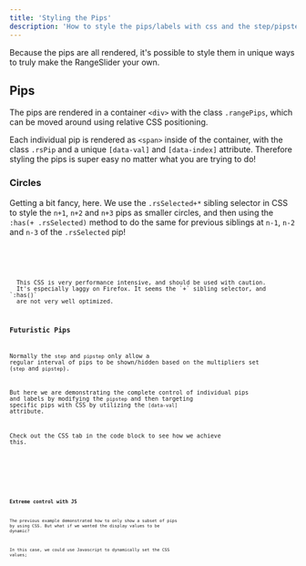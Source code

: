 ```yaml
---
title: 'Styling the Pips'
description: 'How to style the pips/labels with css and the step/pipstep property'
---
```








Because the pips are all rendered, it's possible to style them in unique ways to
truly make the RangeSlider your own. 

## Pips

The pips are rendered in a container `<div>` with the class `.rangePips`, which can
be moved around using relative CSS positioning.

Each individual pip is rendered as `<span>` inside of the container, with the class `.rsPip` 
and a unique `[data-val]` and `[data-index]` attribute. Therefore styling
the pips is super easy no matter what you are trying to do!


### Circles

Getting a bit fancy, here. We use the `.rsSelected+*` sibling selector in CSS to
style the `n+1`, `n+2` and `n+3` pips as smaller circles, and then using the
`:has(+ .rsSelected)` method to do the same for previous siblings at `n-1`, `n-2` and `n-3`
of the `.rsSelected` pip!

<Demo name="Fancy Circular Pips" client:visible>
  <Circles client:visible />
  <Code slot="svelte" code={cleanImport(CirclesRaw)} lang="svelte" />
  <Code slot="css" code={CirclesCss} lang="css" />
</Demo> 

<Note type="warning">
  This CSS is very performance intensive, and should be used with caution.
  It's especially laggy on Firefox. It seems the `+` sibling selector, and `:has()`
  are not very well optimized.
</Note>


### Futuristic Pips

Normally the `step` and `pipstep` only allow a regular interval of
pips to be shown/hidden based on the multipliers set (`step` and `pipstep`).

But here we are demonstrating the complete control of individual pips and labels
by modifying the `pipstep` and then targeting specific pips with CSS by
utilizing the `[data-val]` attribute.

Check out the CSS tab in the code block to see how we achieve this.

<Demo name="Futuristic Pips & Labels" client:visible>
  <Future client:visible />
  <Code slot="svelte" code={cleanImport(FutureRaw)} lang="svelte" />
  <Code slot="css" code={cleanImport(FutureCss)} lang="css" />
</Demo> 


### Extreme control with JS

The previous example demonstrated how to only show a subset of pips
by using CSS. But what if we wanted the display values to be
dynamic?

In this case, we could use Javascript to dynamically
set the CSS values;

<Demo name="Only show a subset of pips" client:visible>
  <PipExtreme client:visible />
  <Code slot="svelte" code={cleanImport(PipExtremeRaw)} lang="svelte" />
  <Code slot="css" code={PipExtremeCss} lang="css" />
</Demo>
